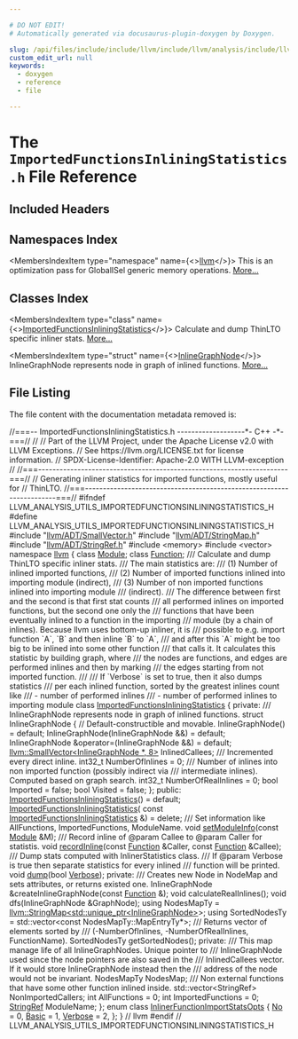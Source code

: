 ```yaml
---

# DO NOT EDIT!
# Automatically generated via docusaurus-plugin-doxygen by Doxygen.

slug: /api/files/include/include/llvm/include/llvm/analysis/include/llvm/analysis/utils/importedfunctionsinliningstatistics-h
custom_edit_url: null
keywords:
  - doxygen
  - reference
  - file

---
```





# The `ImportedFunctionsInliningStatistics.h` File Reference

<DoxygenPage pluginConfig={pluginConfig}>



## Included Headers

<IncludesList>
<IncludesListItem
  filePath="llvm/ADT/SmallVector.h"
  permalink="/docs/api/files/include/include/llvm/include/llvm/adt/smallvector-h"
  isLocal="true" />
<IncludesListItem
  filePath="llvm/ADT/StringMap.h"
  permalink="/docs/api/files/include/include/llvm/include/llvm/adt/stringmap-h"
  isLocal="true" />
<IncludesListItem
  filePath="llvm/ADT/StringRef.h"
  permalink="/docs/api/files/include/include/llvm/include/llvm/adt/stringref-h"
  isLocal="true" />
<IncludesListItem
  filePath="memory"
  permalink=""
  isLocal="false" />
<IncludesListItem
  filePath="vector"
  permalink=""
  isLocal="false" />
</IncludesList>

## Namespaces Index

<MembersIndex>

<MembersIndexItem
  type="namespace"
  name={<><a href="/docs/api/namespaces/llvm">llvm</a></>}>
This is an optimization pass for GlobalISel generic memory operations. <a href="/docs/api/namespaces/llvm/#details">More...</a>
</MembersIndexItem>

</MembersIndex>

## Classes Index

<MembersIndex>

<MembersIndexItem
  type="class"
  name={<><a href="/docs/api/classes/llvm/importedfunctionsinliningstatistics">ImportedFunctionsInliningStatistics</a></>}>
Calculate and dump ThinLTO specific inliner stats. <a href="/docs/api/classes/llvm/importedfunctionsinliningstatistics/#details">More...</a>
</MembersIndexItem>

<MembersIndexItem
  type="struct"
  name={<><a href="/docs/api/structs/llvm/importedfunctionsinliningstatistics/inlinegraphnode">InlineGraphNode</a></>}>
InlineGraphNode represents node in graph of inlined functions. <a href="/docs/api/structs/llvm/importedfunctionsinliningstatistics/inlinegraphnode/#details">More...</a>
</MembersIndexItem>

</MembersIndex>


## File Listing

The file content with the documentation metadata removed is:

<ProgramListing>

<Link id="l00001" /><CodeLine lineNumber="1"><span class="doxyHighlightComment">//===-- ImportedFunctionsInliningStatistics.h -------------------&#42;- C++ -&#42;-===//</span></CodeLine>
<Link id="l00002" /><CodeLine lineNumber="2"><span class="doxyHighlightComment">//</span></CodeLine>
<Link id="l00003" /><CodeLine lineNumber="3"><span class="doxyHighlightComment">// Part of the LLVM Project, under the Apache License v2.0 with LLVM Exceptions.</span></CodeLine>
<Link id="l00004" /><CodeLine lineNumber="4"><span class="doxyHighlightComment">// See https://llvm.org/LICENSE.txt for license information.</span></CodeLine>
<Link id="l00005" /><CodeLine lineNumber="5"><span class="doxyHighlightComment">// SPDX-License-Identifier: Apache-2.0 WITH LLVM-exception</span></CodeLine>
<Link id="l00006" /><CodeLine lineNumber="6"><span class="doxyHighlightComment">//</span></CodeLine>
<Link id="l00007" /><CodeLine lineNumber="7"><span class="doxyHighlightComment">//===----------------------------------------------------------------------===//</span></CodeLine>
<Link id="l00008" /><CodeLine lineNumber="8"><span class="doxyHighlightComment">// Generating inliner statistics for imported functions, mostly useful for</span></CodeLine>
<Link id="l00009" /><CodeLine lineNumber="9"><span class="doxyHighlightComment">// ThinLTO.</span></CodeLine>
<Link id="l00010" /><CodeLine lineNumber="10"><span class="doxyHighlightComment">//===----------------------------------------------------------------------===//</span></CodeLine>
<Link id="l00011" /><CodeLine lineNumber="11"></CodeLine>
<Link id="l00012" /><CodeLine lineNumber="12"><span class="doxyHighlightPreprocessor">#ifndef LLVM&#95;ANALYSIS&#95;UTILS&#95;IMPORTEDFUNCTIONSINLININGSTATISTICS&#95;H</span></CodeLine>
<Link id="l00013" /><CodeLine lineNumber="13"><span class="doxyHighlightPreprocessor">#define LLVM&#95;ANALYSIS&#95;UTILS&#95;IMPORTEDFUNCTIONSINLININGSTATISTICS&#95;H</span></CodeLine>
<Link id="l00014" /><CodeLine lineNumber="14"></CodeLine>
<Link id="l00015" /><CodeLine lineNumber="15"><span class="doxyHighlightPreprocessor">#include &quot;<a href="/docs/api/files/include/include/llvm/include/llvm/adt/smallvector-h">llvm/ADT/SmallVector.h</a>&quot;</span></CodeLine>
<Link id="l00016" /><CodeLine lineNumber="16"><span class="doxyHighlightPreprocessor">#include &quot;<a href="/docs/api/files/include/include/llvm/include/llvm/adt/stringmap-h">llvm/ADT/StringMap.h</a>&quot;</span></CodeLine>
<Link id="l00017" /><CodeLine lineNumber="17"><span class="doxyHighlightPreprocessor">#include &quot;<a href="/docs/api/files/include/include/llvm/include/llvm/adt/stringref-h">llvm/ADT/StringRef.h</a>&quot;</span></CodeLine>
<Link id="l00018" /><CodeLine lineNumber="18"><span class="doxyHighlightPreprocessor">#include &lt;memory&gt;</span></CodeLine>
<Link id="l00019" /><CodeLine lineNumber="19"><span class="doxyHighlightPreprocessor">#include &lt;vector&gt;</span></CodeLine>
<Link id="l00020" /><CodeLine lineNumber="20"></CodeLine>
<Link id="l00021" /><CodeLine lineNumber="21"><span class="doxyHighlightKeyword">namespace </span><span class="doxyHighlight"><a href="/docs/api/namespaces/llvm">llvm</a> &#123;</span></CodeLine>
<Link id="l00022" /><CodeLine lineNumber="22"><span class="doxyHighlightKeyword">class </span><span class="doxyHighlight"><a href="/docs/api/classes/llvm/module">Module</a>;</span></CodeLine>
<Link id="l00023" /><CodeLine lineNumber="23"><span class="doxyHighlightKeyword">class </span><span class="doxyHighlight"><a href="/docs/api/classes/llvm/function">Function</a>;</span></CodeLine>
<Link id="l00024" /><CodeLine lineNumber="24"><span class="doxyHighlightComment">/// Calculate and dump ThinLTO specific inliner stats.</span></CodeLine>
<Link id="l00025" /><CodeLine lineNumber="25"><span class="doxyHighlightComment">/// The main statistics are:</span></CodeLine>
<Link id="l00026" /><CodeLine lineNumber="26"><span class="doxyHighlightComment">/// (1) Number of inlined imported functions,</span></CodeLine>
<Link id="l00027" /><CodeLine lineNumber="27"><span class="doxyHighlightComment">/// (2) Number of imported functions inlined into importing module (indirect),</span></CodeLine>
<Link id="l00028" /><CodeLine lineNumber="28"><span class="doxyHighlightComment">/// (3) Number of non imported functions inlined into importing module</span></CodeLine>
<Link id="l00029" /><CodeLine lineNumber="29"><span class="doxyHighlightComment">/// (indirect).</span></CodeLine>
<Link id="l00030" /><CodeLine lineNumber="30"><span class="doxyHighlightComment">/// The difference between first and the second is that first stat counts</span></CodeLine>
<Link id="l00031" /><CodeLine lineNumber="31"><span class="doxyHighlightComment">/// all performed inlines on imported functions, but the second one only the</span></CodeLine>
<Link id="l00032" /><CodeLine lineNumber="32"><span class="doxyHighlightComment">/// functions that have been eventually inlined to a function in the importing</span></CodeLine>
<Link id="l00033" /><CodeLine lineNumber="33"><span class="doxyHighlightComment">/// module (by a chain of inlines). Because llvm uses bottom-up inliner, it is</span></CodeLine>
<Link id="l00034" /><CodeLine lineNumber="34"><span class="doxyHighlightComment">/// possible to e.g. import function &#96;A&#96;, &#96;B&#96; and then inline &#96;B&#96; to &#96;A&#96;,</span></CodeLine>
<Link id="l00035" /><CodeLine lineNumber="35"><span class="doxyHighlightComment">/// and after this &#96;A&#96; might be too big to be inlined into some other function</span></CodeLine>
<Link id="l00036" /><CodeLine lineNumber="36"><span class="doxyHighlightComment">/// that calls it. It calculates this statistic by building graph, where</span></CodeLine>
<Link id="l00037" /><CodeLine lineNumber="37"><span class="doxyHighlightComment">/// the nodes are functions, and edges are performed inlines and then by marking</span></CodeLine>
<Link id="l00038" /><CodeLine lineNumber="38"><span class="doxyHighlightComment">/// the edges starting from not imported function.</span></CodeLine>
<Link id="l00039" /><CodeLine lineNumber="39"><span class="doxyHighlightComment">///</span></CodeLine>
<Link id="l00040" /><CodeLine lineNumber="40"><span class="doxyHighlightComment">/// If &#96;Verbose&#96; is set to true, then it also dumps statistics</span></CodeLine>
<Link id="l00041" /><CodeLine lineNumber="41"><span class="doxyHighlightComment">/// per each inlined function, sorted by the greatest inlines count like</span></CodeLine>
<Link id="l00042" /><CodeLine lineNumber="42"><span class="doxyHighlightComment">/// - number of performed inlines</span></CodeLine>
<Link id="l00043" /><CodeLine lineNumber="43"><span class="doxyHighlightComment">/// - number of performed inlines to importing module</span></CodeLine>
<Link id="l00044" /><CodeLine lineNumber="44" lineLink="/docs/api/classes/llvm/importedfunctionsinliningstatistics"><span class="doxyHighlightKeyword">class </span><span class="doxyHighlight"><a href="/docs/api/classes/llvm/importedfunctionsinliningstatistics/#a41874db064d638d7527a03f896dad428">ImportedFunctionsInliningStatistics</a> &#123;</span></CodeLine>
<Link id="l00045" /><CodeLine lineNumber="45"><span class="doxyHighlightKeyword">private</span><span class="doxyHighlight">:</span></CodeLine>
<Link id="l00046" /><CodeLine lineNumber="46"><span class="doxyHighlightComment">  /// InlineGraphNode represents node in graph of inlined functions.</span></CodeLine>
<Link id="l00047" /><CodeLine lineNumber="47"><span class="doxyHighlight">  </span><span class="doxyHighlightKeyword">struct </span><span class="doxyHighlight">InlineGraphNode &#123;</span></CodeLine>
<Link id="l00048" /><CodeLine lineNumber="48"><span class="doxyHighlight">    </span><span class="doxyHighlightComment">// Default-constructible and movable.</span></CodeLine>
<Link id="l00049" /><CodeLine lineNumber="49"><span class="doxyHighlight">    InlineGraphNode() = </span><span class="doxyHighlightKeywordFlow">default</span><span class="doxyHighlight">;</span></CodeLine>
<Link id="l00050" /><CodeLine lineNumber="50"><span class="doxyHighlight">    InlineGraphNode(InlineGraphNode &amp;&amp;) = </span><span class="doxyHighlightKeywordFlow">default</span><span class="doxyHighlight">;</span></CodeLine>
<Link id="l00051" /><CodeLine lineNumber="51"><span class="doxyHighlight">    InlineGraphNode &amp;operator=(InlineGraphNode &amp;&amp;) = </span><span class="doxyHighlightKeywordFlow">default</span><span class="doxyHighlight">;</span></CodeLine>
<Link id="l00052" /><CodeLine lineNumber="52"></CodeLine>
<Link id="l00053" /><CodeLine lineNumber="53"><span class="doxyHighlight">    <a href="/docs/api/classes/llvm/smallvector">llvm::SmallVector&lt;InlineGraphNode &#42;, 8&gt;</a> InlinedCallees;</span></CodeLine>
<Link id="l00054" /><CodeLine lineNumber="54"><span class="doxyHighlightComment">    /// Incremented every direct inline.</span></CodeLine>
<Link id="l00055" /><CodeLine lineNumber="55"><span class="doxyHighlight">    int32&#95;t NumberOfInlines = 0;</span></CodeLine>
<Link id="l00056" /><CodeLine lineNumber="56"><span class="doxyHighlightComment">    /// Number of inlines into non imported function (possibly indirect via</span></CodeLine>
<Link id="l00057" /><CodeLine lineNumber="57"><span class="doxyHighlightComment">    /// intermediate inlines). Computed based on graph search.</span></CodeLine>
<Link id="l00058" /><CodeLine lineNumber="58"><span class="doxyHighlight">    int32&#95;t NumberOfRealInlines = 0;</span></CodeLine>
<Link id="l00059" /><CodeLine lineNumber="59"><span class="doxyHighlight">    </span><span class="doxyHighlightKeywordType">bool</span><span class="doxyHighlight"> Imported = </span><span class="doxyHighlightKeyword">false</span><span class="doxyHighlight">;</span></CodeLine>
<Link id="l00060" /><CodeLine lineNumber="60"><span class="doxyHighlight">    </span><span class="doxyHighlightKeywordType">bool</span><span class="doxyHighlight"> Visited = </span><span class="doxyHighlightKeyword">false</span><span class="doxyHighlight">;</span></CodeLine>
<Link id="l00061" /><CodeLine lineNumber="61"><span class="doxyHighlight">  &#125;;</span></CodeLine>
<Link id="l00062" /><CodeLine lineNumber="62"></CodeLine>
<Link id="l00063" /><CodeLine lineNumber="63"><span class="doxyHighlightKeyword">public</span><span class="doxyHighlight">:</span></CodeLine>
<Link id="l00064" /><CodeLine lineNumber="64" lineLink="/docs/api/classes/llvm/importedfunctionsinliningstatistics/#a41874db064d638d7527a03f896dad428"><span class="doxyHighlight">  <a href="/docs/api/classes/llvm/importedfunctionsinliningstatistics/#a41874db064d638d7527a03f896dad428">ImportedFunctionsInliningStatistics</a>() = </span><span class="doxyHighlightKeywordFlow">default</span><span class="doxyHighlight">;</span></CodeLine>
<Link id="l00065" /><CodeLine lineNumber="65" lineLink="/docs/api/classes/llvm/importedfunctionsinliningstatistics/#a7d4d289221223b75026383a674d2ea66"><span class="doxyHighlight">  <a href="/docs/api/classes/llvm/importedfunctionsinliningstatistics/#a7d4d289221223b75026383a674d2ea66">ImportedFunctionsInliningStatistics</a>(</span></CodeLine>
<Link id="l00066" /><CodeLine lineNumber="66"><span class="doxyHighlight">      </span><span class="doxyHighlightKeyword">const</span><span class="doxyHighlight"> <a href="/docs/api/classes/llvm/importedfunctionsinliningstatistics/#a41874db064d638d7527a03f896dad428">ImportedFunctionsInliningStatistics</a> &amp;) = </span><span class="doxyHighlightKeyword">delete</span><span class="doxyHighlight">;</span></CodeLine>
<Link id="l00067" /><CodeLine lineNumber="67"></CodeLine>
<Link id="l00068" /><CodeLine lineNumber="68"><span class="doxyHighlightComment">  /// Set information like AllFunctions, ImportedFunctions, ModuleName.</span></CodeLine>
<Link id="l00069" /><CodeLine lineNumber="69"><span class="doxyHighlight">  </span><span class="doxyHighlightKeywordType">void</span><span class="doxyHighlight"> <a href="/docs/api/classes/llvm/importedfunctionsinliningstatistics/#a00fe0b2043a8218ede17ada91d286272">setModuleInfo</a>(</span><span class="doxyHighlightKeyword">const</span><span class="doxyHighlight"> <a href="/docs/api/classes/llvm/module">Module</a> &amp;M);</span></CodeLine>
<Link id="l00070" /><CodeLine lineNumber="70"><span class="doxyHighlightComment">  /// Record inline of @param Callee to @param Caller for statistis.</span></CodeLine>
<Link id="l00071" /><CodeLine lineNumber="71"><span class="doxyHighlight">  </span><span class="doxyHighlightKeywordType">void</span><span class="doxyHighlight"> <a href="/docs/api/classes/llvm/importedfunctionsinliningstatistics/#a869c36ec45c584dfa6f3d914d230b15f">recordInline</a>(</span><span class="doxyHighlightKeyword">const</span><span class="doxyHighlight"> <a href="/docs/api/classes/llvm/function">Function</a> &amp;Caller, </span><span class="doxyHighlightKeyword">const</span><span class="doxyHighlight"> <a href="/docs/api/classes/llvm/function">Function</a> &amp;Callee);</span></CodeLine>
<Link id="l00072" /><CodeLine lineNumber="72"><span class="doxyHighlightComment">  /// Dump stats computed with InlinerStatistics class.</span></CodeLine>
<Link id="l00073" /><CodeLine lineNumber="73"><span class="doxyHighlightComment">  /// If @param Verbose is true then separate statistics for every inlined</span></CodeLine>
<Link id="l00074" /><CodeLine lineNumber="74"><span class="doxyHighlightComment">  /// function will be printed.</span></CodeLine>
<Link id="l00075" /><CodeLine lineNumber="75"><span class="doxyHighlight">  </span><span class="doxyHighlightKeywordType">void</span><span class="doxyHighlight"> <a href="/docs/api/classes/llvm/importedfunctionsinliningstatistics/#a776e5ef304e07acc5bbbf585443459a4">dump</a>(</span><span class="doxyHighlightKeywordType">bool</span><span class="doxyHighlight"> <a href="/docs/api/namespaces/llvm/#adacba4cb06d1dd9232ee3d2d49a44d8fad4a9fa383ab700c5bdd6f31cf7df0faf">Verbose</a>);</span></CodeLine>
<Link id="l00076" /><CodeLine lineNumber="76"></CodeLine>
<Link id="l00077" /><CodeLine lineNumber="77"><span class="doxyHighlightKeyword">private</span><span class="doxyHighlight">:</span></CodeLine>
<Link id="l00078" /><CodeLine lineNumber="78"><span class="doxyHighlightComment">  /// Creates new Node in NodeMap and sets attributes, or returns existed one.</span></CodeLine>
<Link id="l00079" /><CodeLine lineNumber="79"><span class="doxyHighlight">  InlineGraphNode &amp;createInlineGraphNode(</span><span class="doxyHighlightKeyword">const</span><span class="doxyHighlight"> <a href="/docs/api/classes/llvm/function">Function</a> &amp;);</span></CodeLine>
<Link id="l00080" /><CodeLine lineNumber="80"><span class="doxyHighlight">  </span><span class="doxyHighlightKeywordType">void</span><span class="doxyHighlight"> calculateRealInlines();</span></CodeLine>
<Link id="l00081" /><CodeLine lineNumber="81"><span class="doxyHighlight">  </span><span class="doxyHighlightKeywordType">void</span><span class="doxyHighlight"> dfs(InlineGraphNode &amp;GraphNode);</span></CodeLine>
<Link id="l00082" /><CodeLine lineNumber="82"></CodeLine>
<Link id="l00083" /><CodeLine lineNumber="83"><span class="doxyHighlight">  </span><span class="doxyHighlightKeyword">using </span><span class="doxyHighlight">NodesMapTy =</span></CodeLine>
<Link id="l00084" /><CodeLine lineNumber="84"><span class="doxyHighlight">      <a href="/docs/api/classes/llvm/stringmap">llvm::StringMap&lt;std::unique&#95;ptr&lt;InlineGraphNode&gt;</a>&gt;;</span></CodeLine>
<Link id="l00085" /><CodeLine lineNumber="85"><span class="doxyHighlight">  </span><span class="doxyHighlightKeyword">using </span><span class="doxyHighlight">SortedNodesTy =</span></CodeLine>
<Link id="l00086" /><CodeLine lineNumber="86"><span class="doxyHighlight">      std::vector&lt;const NodesMapTy::MapEntryTy&#42;&gt;;</span></CodeLine>
<Link id="l00087" /><CodeLine lineNumber="87"><span class="doxyHighlightComment">  /// Returns vector of elements sorted by</span></CodeLine>
<Link id="l00088" /><CodeLine lineNumber="88"><span class="doxyHighlightComment">  /// (-NumberOfInlines, -NumberOfRealInlines, FunctionName).</span></CodeLine>
<Link id="l00089" /><CodeLine lineNumber="89"><span class="doxyHighlight">  SortedNodesTy getSortedNodes();</span></CodeLine>
<Link id="l00090" /><CodeLine lineNumber="90"></CodeLine>
<Link id="l00091" /><CodeLine lineNumber="91"><span class="doxyHighlightKeyword">private</span><span class="doxyHighlight">:</span></CodeLine>
<Link id="l00092" /><CodeLine lineNumber="92"><span class="doxyHighlightComment">  /// This map manage life of all InlineGraphNodes. Unique pointer to</span></CodeLine>
<Link id="l00093" /><CodeLine lineNumber="93"><span class="doxyHighlightComment">  /// InlineGraphNode used since the node pointers are also saved in the</span></CodeLine>
<Link id="l00094" /><CodeLine lineNumber="94"><span class="doxyHighlightComment">  /// InlinedCallees vector. If it would store InlineGraphNode instead then the</span></CodeLine>
<Link id="l00095" /><CodeLine lineNumber="95"><span class="doxyHighlightComment">  /// address of the node would not be invariant.</span></CodeLine>
<Link id="l00096" /><CodeLine lineNumber="96"><span class="doxyHighlight">  NodesMapTy NodesMap;</span></CodeLine>
<Link id="l00097" /><CodeLine lineNumber="97"><span class="doxyHighlightComment">  /// Non external functions that have some other function inlined inside.</span></CodeLine>
<Link id="l00098" /><CodeLine lineNumber="98"><span class="doxyHighlight">  std::vector&lt;StringRef&gt; NonImportedCallers;</span></CodeLine>
<Link id="l00099" /><CodeLine lineNumber="99"><span class="doxyHighlight">  </span><span class="doxyHighlightKeywordType">int</span><span class="doxyHighlight"> AllFunctions = 0;</span></CodeLine>
<Link id="l00100" /><CodeLine lineNumber="100"><span class="doxyHighlight">  </span><span class="doxyHighlightKeywordType">int</span><span class="doxyHighlight"> ImportedFunctions = 0;</span></CodeLine>
<Link id="l00101" /><CodeLine lineNumber="101"><span class="doxyHighlight">  <a href="/docs/api/classes/llvm/stringref">StringRef</a> ModuleName;</span></CodeLine>
<Link id="l00102" /><CodeLine lineNumber="102"><span class="doxyHighlight">&#125;;</span></CodeLine>
<Link id="l00103" /><CodeLine lineNumber="103"></CodeLine>
<Link id="l00104" /><CodeLine lineNumber="104" lineLink="/docs/api/namespaces/llvm/#adacba4cb06d1dd9232ee3d2d49a44d8f"><span class="doxyHighlightKeyword">enum class</span><span class="doxyHighlight"> <a href="/docs/api/namespaces/llvm/#adacba4cb06d1dd9232ee3d2d49a44d8f">InlinerFunctionImportStatsOpts</a> &#123;</span></CodeLine>
<Link id="l00105" /><CodeLine lineNumber="105" lineLink="/docs/api/namespaces/llvm/#adacba4cb06d1dd9232ee3d2d49a44d8fabafd7322c6e97d25b6299b5d6fe8920b"><span class="doxyHighlight">  <a href="/docs/api/namespaces/llvm/#adacba4cb06d1dd9232ee3d2d49a44d8fabafd7322c6e97d25b6299b5d6fe8920b">No</a> = 0,</span></CodeLine>
<Link id="l00106" /><CodeLine lineNumber="106" lineLink="/docs/api/namespaces/llvm/#adacba4cb06d1dd9232ee3d2d49a44d8fa972e73b7a882d0802a4e3a16946a2f94"><span class="doxyHighlight">  <a href="/docs/api/namespaces/llvm/#adacba4cb06d1dd9232ee3d2d49a44d8fa972e73b7a882d0802a4e3a16946a2f94">Basic</a> = 1,</span></CodeLine>
<Link id="l00107" /><CodeLine lineNumber="107" lineLink="/docs/api/namespaces/llvm/#adacba4cb06d1dd9232ee3d2d49a44d8fad4a9fa383ab700c5bdd6f31cf7df0faf"><span class="doxyHighlight">  <a href="/docs/api/namespaces/llvm/#adacba4cb06d1dd9232ee3d2d49a44d8fad4a9fa383ab700c5bdd6f31cf7df0faf">Verbose</a> = 2,</span></CodeLine>
<Link id="l00108" /><CodeLine lineNumber="108"><span class="doxyHighlight">&#125;;</span></CodeLine>
<Link id="l00109" /><CodeLine lineNumber="109"></CodeLine>
<Link id="l00110" /><CodeLine lineNumber="110"><span class="doxyHighlight">&#125; </span><span class="doxyHighlightComment">// llvm</span></CodeLine>
<Link id="l00111" /><CodeLine lineNumber="111"></CodeLine>
<Link id="l00112" /><CodeLine lineNumber="112"><span class="doxyHighlightPreprocessor">#endif </span><span class="doxyHighlightComment">// LLVM&#95;ANALYSIS&#95;UTILS&#95;IMPORTEDFUNCTIONSINLININGSTATISTICS&#95;H</span></CodeLine>

</ProgramListing>


</DoxygenPage>

